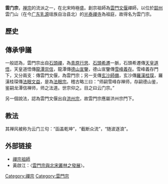 {{for|其他同名條目|雲門}}
{{中國地區的禪宗}}
'''雲门宗'''，[[禅宗|禅宗]]的流派之一，在北宋時極盛。創宗祖師為[[雲門文偃|雲門文偃]]禪師，以位於[[韶州|韶州]]雲门山（在今[[广东|广东]][[乳源|乳源]]瑶族自治县北）的[[云门山大觉禅寺|光泰禪寺]]為祖庭，故得名为雲门宗。

==歷史==
==傳承爭議==

一般認為，雲門宗出自[[石頭禪|石頭禪]]，為[[青原行思|青原行思]]、[[石頭希遷|石頭希遷]]一脈，石頭希遷傳[[天皇道悟|天皇道悟]]，天皇道悟傳[[龍潭崇信|龍潭崇信]]，龍潭傳[[德山宣鑒|德山宣鑒]]，德山宣鑒傳[[雪峰義存|雪峰義存]]。雪峰義存門下，又分兩支：傳雲門文偃，為雲門宗；另一支傳[[玄沙師備|玄沙師備]]，玄沙傳[[羅漢桂琛|羅漢桂琛]]，羅漢桂琛傳[[法眼文益|法眼文益]]，是為[[法眼宗|法眼宗]]。稽古略三曰：“师嗣雪峰存禅师，存嗣德山鉴，鉴嗣龙潭信禅师，师之法道。世宗仰之。目之曰云门宗。”

另一個說法，認為雲門文偃出自[[洪州宗|洪州宗]]，故雲門宗應屬洪州宗門下。

==教法==
其禅风被称为云门三句：“函盖乾坤”，“截断众流”，“随波逐浪”。

==外部链接==
*[http://www.ctworld.org/chan_master/index.htm 禪宗祖師]{{Wayback|url=http://www.ctworld.org/chan_master/index.htm |date=20070407230410 }}
*黃啟江：〈[http://enlight.lib.ntu.edu.tw/FULLTEXT/JR-MAG/hs05.htm 雲門宗與北宋叢林之發展]{{Wayback|url=http://enlight.lib.ntu.edu.tw/FULLTEXT/JR-MAG/hs05.htm |date=20200809101545 }}〉。

{{禪宗}}
[[Category:禪宗|Category:禪宗]]
[[Category:雲門宗|Category:雲門宗]]